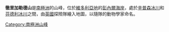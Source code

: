 {{Unreferenced|time=2017-02-19T16:57:29+00:00}}
{{Coord|71|18|S|168|41|E|source:GNIS|display=title}}

'''徹里加勒德山'''是[[南極洲|南極洲]]的山峰，位於[[維多利亞地|維多利亞地]]的[[彭內爾海岸|彭內爾海岸]]，處於[[辛普森冰川|辛普森冰川]]和[[芬德利冰川|芬德利冰川]]之間，由[[英國|英國]]探險隊繪入地圖，以隨隊的動物學家命名。

{{Antarctica-geo-stub}}
[[Category:南極洲山峰|Category:南極洲山峰]]
